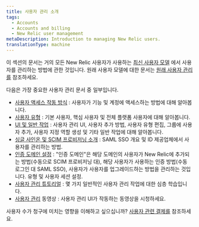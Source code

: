 ```yaml
---
title: 사용자 관리 소개
tags:
  - Accounts
  - Accounts and billing
  - New Relic user management
metaDescription: Introduction to managing New Relic users.
translationType: machine
---
```


이 섹션의 문서는 거의 모든 New Relic 사용자가 사용하는 [최신 사용자 모델](/docs/accounts/original-accounts-billing/original-product-based-pricing/overview-user-models) 에서 사용자를 관리하는 방법에 관한 것입니다. 원래 사용자 모델에 대한 문서는 [원래 사용자 관리를](/docs/accounts/original-accounts-billing/original-users-roles) 참조하세요.

다음은 가장 중요한 사용자 관리 문서 중 일부입니다.

* [사용자 액세스 작동 방식](/docs/accounts/accounts-billing/new-relic-one-user-management/user-management-concepts) : 사용자가 기능 및 계정에 액세스하는 방법에 대해 알아봅니다.
* [사용자 유형](/docs/accounts/accounts-billing/new-relic-one-user-management/user-type) : 기본 사용자, 핵심 사용자 및 전체 플랫폼 사용자에 대해 알아봅니다.
* [UI 및 일반 작업](/docs/accounts/accounts-billing/new-relic-one-user-management/user-management-ui-and-tasks/) : 사용자 관리 UI, 사용자 추가 방법, 사용자 유형 편집, 그룹에 사용자 추가, 사용자 지정 역할 생성 및 기타 일반 작업에 대해 알아봅니다.
* [싱글 사인온 및 SCIM 프로비저닝 소개](/docs/accounts/accounts-billing/new-relic-one-user-management/introduction-saml-scim) : SAML SSO 개요 및 ID 제공업체에서 사용자를 관리하는 방법.
* [인증 도메인 설정](/docs/accounts/accounts-billing/new-relic-one-pricing-users/configure-authentication-domains) : "인증 도메인"은 해당 도메인의 사용자가 New Relic에 추가되는 방법(수동으로 SCIM 프로비저닝 대), 해당 사용자가 사용하는 인증 방법(수동 로그인 대 SAML SSO), 사용자가 사용자를 업그레이드하는 방법을 관리하는 것입니다. 유형 및 사용자 세션 설정.
* [사용자 관리 튜토리얼](/docs/accounts/accounts-billing/new-relic-one-user-management/tutorial-add-new-user-groups-roles-new-relic-one-user-model) : 몇 가지 일반적인 사용자 관리 작업에 대한 심층 학습입니다.
* [사용자 관리](/docs/accounts/accounts-billing/new-relic-one-user-management/user-mgmt-videos) 동영상 : 사용자 관리 UI가 작동하는 동영상을 시청하세요.

사용자 수가 청구에 미치는 영향을 이해하고 싶으십니까? [사용자 관련 결제를](/docs/accounts/accounts-billing/new-relic-one-pricing-users/new-relic-one-pricing-billing#user-count) 참조하세요.